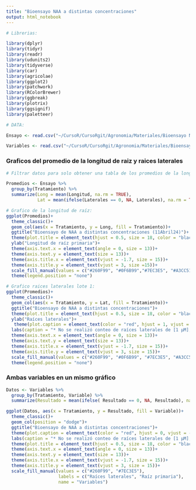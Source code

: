 ```yaml
---
title: "Bioensayo NAA a distintas concentraciones"
output: html_notebook
---
```


```r
# Librerias:

library(dplyr)
library(tidyr) 
library(readr) 
library(udunits2)
library(tidyverse)
library(car)
library(agricolae)
library(ggplot2)
library(patchwork)
library(RColorBrewer)
library(ggbreak)
library(plotrix)
library(ggsignif)
library(paletteer)

# DATA:

Ensayo <- read.csv("~/CursoR/CursoRgit/Agronomia/Materiales/Bioensayo NAA.csv")

Variables <- read.csv("~/CursoR/CursoRgit/Agronomia/Materiales/Bioensayo NAA_variables.csv")
```

### Graficos del promedio de la longitud de raiz y raices laterales
```r
# Filtrar datos para solo obtener una tabla de los promedios de la longitud de raiz y de las raíces laterales:

Promedios <- Ensayo %>%
  group_by(Tratamiento) %>%
  summarize(Long = mean(Longitud, na.rm = TRUE),
            Lat = mean(ifelse(Laterales == 0, NA, Laterales), na.rm = TRUE))

# Grafico de la longitud de raíz:
ggplot(Promedios)+
  theme_classic()+
  geom_col(aes(x = Tratamiento, y = Long, fill = Tratamiento))+
  ggtitle("Bioensayo de NAA a distintas concentraciones (11Abril24)")+
  theme(plot.title = element_text(hjust = 0.5, size = 18, color = "black", face = "bold"))+
  ylab("Longitud de raíz primaria")+
  theme(axis.text.x = element_text(angle = 0, size = 13))+
  theme(axis.text.y = element_text(size = 13))+
  theme(axis.title.x = element_text(vjust = -1.7, size = 15))+
  theme(axis.title.y = element_text(vjust = 3, size =15))+
  scale_fill_manual(values = c("#260F99", "#0F6B99","#7EC3E5", "#A3CC51", "#0F6B99"))+
  theme(legend.position = "none")

# Grafico raices laterales lote 1:
ggplot(Promedios)+
  theme_classic()+
  geom_col(aes(x = Tratamiento, y = Lat, fill = Tratamiento))+
  ggtitle("Bioensayo de NAA a distintas concentraciones")+
  theme(plot.title = element_text(hjust = 0.5, size = 18, color = "black", face = "bold"))+
  ylab("Raíces laterales")+
   theme(plot.caption = element_text(color = "red", hjust = 1, vjust = -1.8, size = 10))+
  labs(caption = "* No se realizó conteo de raíces laterales de [1 µM], ya que estaban muy pequeñas y tupidas.")+ 
  theme(axis.text.x = element_text(angle = 0, size = 13))+
  theme(axis.text.y = element_text(size = 13))+
  theme(axis.title.x = element_text(vjust = -1.7, size = 15))+
  theme(axis.title.y = element_text(vjust = 3, size = 15))+
  scale_fill_manual(values = c("#260F99", "#0F6B99", "#7EC3E5", "#A3CC51", "#A3CC51"))+
  theme(legend.position = "none")

```

### Ambas variables en un mismo gráfico 

```r
Datos <- Variables %>%
  group_by(Tratamiento, Variable) %>%
  summarize(Resultado = mean(ifelse( Resultado == 0, NA, Resultado), na.rm = TRUE))

ggplot(Datos, aes(x = Tratamiento, y = Resultado, fill = Variable))+
  theme_classic()+
  geom_col(position = "dodge")+
  ggtitle("Bioensayo de NAA a distintas concentraciones")+
  theme(plot.caption = element_text(color = "red", hjust = 0, vjust = -1.8, size = 10))+
  labs(caption = "* No se realizó conteo de raíces laterales de [1 µM], ya que estaban muy pequeñas y tupidas.")+
  theme(plot.title = element_text(hjust = 0.5, size = 18, color = "black", face = "bold"))+
  theme(axis.text.x = element_text(angle = 0, size = 13))+
  theme(axis.text.y = element_text(size = 13))+
  theme(axis.title.x = element_text(vjust = -1.7, size = 15))+
  theme(axis.title.y = element_text(vjust = 3, size = 15))+
  scale_fill_manual(values = c("#260F99", "#7EC3E5"),
                    labels = c("Raíces laterales", "Raíz primaria"),
                    name = "Variables")
```

